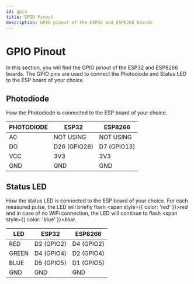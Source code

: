 ```yaml
---
id: gpio
title: GPIO Pinout
description: GPIO pinout of the ESP32 and ESP8266 boards
---
```


# GPIO Pinout

In this section, you will find the GPIO pinout of the ESP32 and ESP8266 boards. The GPIO pins are used to connect the Photodiode and Status LED to the ESP board of your choice.

## Photodiode

How the Photodiode is connected to the ESP board of your choice.

| PHOTODIODE | ESP32        | ESP8266     |
|------------|--------------|-------------|
| A0         | NOT USING    | NOT USING   |
| DO         | D26 (GPIO26) | D7 (GPIO13) |
| VCC        | 3V3          | 3V3         |
| GND        | GND          | GND         |

## Status LED

How the status LED is connected to the ESP board of your choice. For each measured pulse, the LED will briefly flash <span style={{ color: 'red' }}>*red*</span> and in case of no WiFi connection, the LED will continue to flash <span style={{ color: 'blue' }}>*blue*</span>.

| LED    | ESP32      | ESP8266    |
|--------|------------|------------|
| RED    | D2 (GPIO2) | D4 (GPIO2) |
| GREEN  | D4 (GPIO4) | D2 (GPIO4) |
| BLUE   | D5 (GPIO5) | D1 (GPIO5) |
| GND    | GND        | GND        |